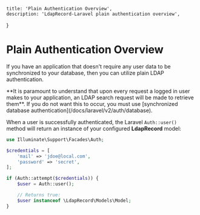     title: 'Plain Authentication Overview',
    description: 'LdapRecord-Laravel plain authentication overview',
}

# Plain Authentication Overview

If you have an application that doesn't require any user data to be synchronized to your database,
then you can utilize plain LDAP authentication.

<Note>
**It is paramount to understand that upon every request a logged in user makes to your application,
an LDAP search request will be made to retrieve them**. If you do not want this to occur, you must
use [synchronized database authentication](/docs/laravel/v2/auth/database).
</Note>

When a user is successfully authenticated, the Laravel `Auth::user()` method
will return an instance of your configured **LdapRecord** model:

```php
use Illuminate\Support\Facades\Auth;

$credentials = [
    'mail' => 'jdoe@local.com',
    'password' => 'secret',
];

if (Auth::attempt($credentials)) {
    $user = Auth::user();

    // Returns true:
    $user instanceof \LdapRecord\Models\Model;
}
```
